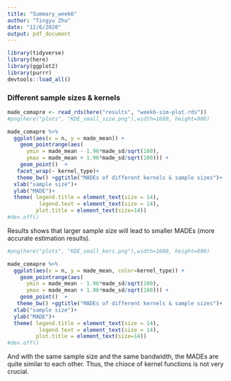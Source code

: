 ```yaml
---
title: "Summary_week6"
author: "Tingyu Zhu"
date: "12/6/2020"
output: pdf_document
---
```

```r
library(tidyverse)
library(here)
library(ggplot2)
library(purrr)
devtools::load_all()
```

### Different sample sizes & kernels
```r
made_comapre <- read_rds(here("results", "week6-sim-plot.rds"))
#png(here("plots", "KDE_small_size.png"),width=1600, height=900)

made_comapre %>% 
  ggplot(aes(x = n, y = made_mean)) +
    geom_pointrange(aes(
      ymin = made_mean - 1.96*made_sd/sqrt(100),
      ymax = made_mean + 1.96*made_sd/sqrt(100))) +
    geom_point()  +
   facet_wrap(~ kernel_type)+
   theme_bw() +ggtitle("MADEs of different kernels & sample sizes")+
  xlab("sample size")+
  ylab("MADE")+
  theme( legend.title = element_text(size = 14),
          legend.text = element_text(size = 14),
         plot.title = element_text(size=14))
#dev.off()
```

Results shows that larger sample size will lead to smaller MADEs (more accurate estimation results). 

```r
#png(here("plots", "KDE_small_kers.png"),width=1600, height=900)

made_comapre %>% 
  ggplot(aes(x = n, y = made_mean, color=kernel_type)) +
    geom_pointrange(aes(
      ymin = made_mean - 1.96*made_sd/sqrt(100),
      ymax = made_mean + 1.96*made_sd/sqrt(100))) +
    geom_point()  +
   theme_bw() +ggtitle("MADEs of different kernels & sample sizes")+
  xlab("sample size")+
  ylab("MADE")+
  theme( legend.title = element_text(size = 14),
          legend.text = element_text(size = 14),
         plot.title = element_text(size=14))
#dev.off()
```

And with the same sample size and the same bandwidth, the MADEs are quite similar to each other. Thus, the chioce of kernel functions is not very crucial.
